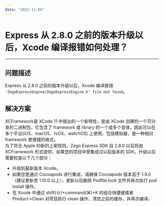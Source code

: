 ```yaml
---
date: "2022-11-04"
---
```

# Express 从 2.8.0 之前的版本升级以后，Xcode 编译报错如何处理？
---

## 问题描述
Express 从 2.8.0 之前的版本升级以后，Xcode 编译报错 ```'ZegoExpressEngine/ZegoExpressEngine.h' file not found```。

## 解决方案
XCFramework是 XCode 11 中提出的一个新特性，是由 XCode 创建的一个可分发的二进制包，它包含了 framework 或 library 的一个或多个变体，因此可以在多个平台(iOS、macOS、tvOS、watchOS) 上使用，包括模拟器，是一种相对 framework 更便捷的格式。  
为了符合 Apple 的新的上架规则，Zego Express SDK 自 2.8.0 以后将由 XCFramework 形式提供，如果您的项目中曾集成过以前版本的 SDK，升级以后需要检查以下几个部分：
- 升级到最新版本 Xcode。
- 如果您是通过 Cocoapods 进行集成，请确保 Cocoapods 版本高于 1.9.0（建议更新至 1.10.0 以上），更新以后删除 Podfile.lock 文件并再次执行 pod install 操作。
- 在 Xcode 中通过 shift(⇧)+command(⌘)+K 的组合快捷键或者 Product→Clean 对项目执行 clean 操作，清空之前的缓存，并再次编译。